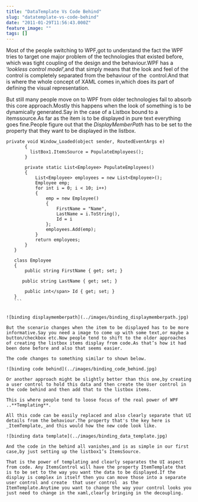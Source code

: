 ```yaml
---
title: "DataTemplate Vs Code Behind"
slug: "datatemplate-vs-code-behind"
date: "2011-01-29T11:56:43.000Z"
feature_image: ""
tags: []
---
```


Most of the people switching to WPF,got to understand the fact the WPF tries to target one major problem of the technologies that existed before, which was tight coupling of the design and the behaviour.WPF has a ‘_lookless control model_’,and that simply means that the look and feel of the control is completely separated from the behaviour of the  control.And that is where the whole concept of XAML comes in,which does its part of defining the visual representation.

But still many people move on to WPF from older technologies fail to absorb this core approach.Mostly this happens when the look of something is to be dynamically generated.Say in the case of a Listbox bound to a itemssource.As far as the item is to be displayed in pure text everything goes fine.People figure out that the _DisplayMemberPath_ has to be set to the property that they want to be displayed in the listbox.

    private void Window_Loaded(object sender, RoutedEventArgs e)
           {
             listBox1.ItemsSource = PopulateEmployees();
           }
    
           private static List<Employee> PopulateEmployees()
           {
               List<Employee> employees = new List<Employee>();
               Employee emp;
               for int i = 0; i < 10; i++)
               {
                   emp = new Employee()
                   {
                       FirstName = "Name",
                       LastName = i.ToString(),
                       Id = i
                   };
                   employees.Add(emp);
               }
               return employees;
           }
       }
    
       class Employee
       {
           public string FirstName { get; set; }
    
          public string LastName { get; set; }
    
           public int</span> Id { get; set; }
       }
       ```
    
    
    ![binding displaymemberpath](../images/binding_displaymemberpath.jpg)
    
    But the scenario changes when the item to be displayed has to be more informative.Say you need a image to come up with some text,or maybe a button/checkbox etc.Now people tend to shift to the older approaches of creating the listbox items display from code.As that’s how it had been done before and also that seems easier.
    
    The code changes to something similar to shown below.
    
    ![binding code behind](../images/binding_code_behind.jpg)
    
    Or another approach might be slightly better than this one,by creating a user control to hold this data and then create the User control in the code behind and then add that to the listbox items.
    
    This is where people tend to loose focus of the real power of WPF ..**Templating**.
    
    All this code can be easily replaced and also clearly separate that UI details from the behaviour.The property that's the key here is _ItemTemplate,_and this would how the new code look like.
    
    ![binding data template](../images/binding_data_template.jpg)
    
    And the code in the behind all vanishes,and is as simple in our first case,by just setting up the listbox1’s ItemsSource.
    
    That is the power of templating and clearly separates the UI aspect from code. Any ItemsControl will have the property ItemTemplate that is to be set to the way you want the data to be displayed.If the display is complex in itself then you can move those into a separate user control and create  that user control  as the ItemTemplate.Anytime you want to change the way your control looks you just need to change in the xaml,clearly bringing in the decoupling.